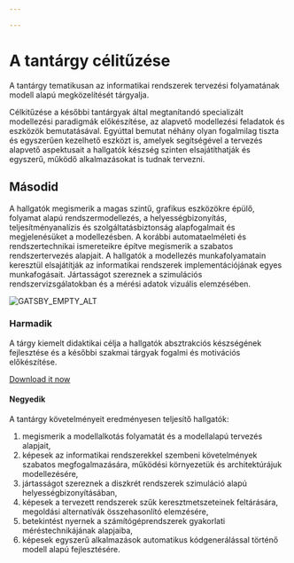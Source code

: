 ```yaml
---

---
```


# A tantárgy célitűzése

A tantárgy tematikusan az informatikai rendszerek tervezési folyamatának modell alapú megközelítését tárgyalja.

Célkitűzése a későbbi tantárgyak által megtanítandó specializált modellezési paradigmák előkészítése, az alapvető modellezési feladatok és eszközök bemutatásával. Egyúttal bemutat néhány olyan fogalmilag tiszta és egyszerűen kezelhető eszközt is, amelyek segítségével a tervezés alapvető aspektusait a hallgatók készség szinten elsajátíthatják és egyszerű, működő alkalmazásokat is tudnak tervezni.

## Másodid

A hallgatók megismerik a magas szintű, grafikus eszközökre épülő, folyamat alapú rendszermodellezés, a helyességbizonyítás, teljesítményanalízis és szolgáltatásbiztonság alapfogalmait és megjelenésüket a modellezésben. A korábbi automataelméleti és rendszertechnikai ismereteikre építve megismerik a szabatos rendszertervezés alapjait. A hallgatók a modellezés munkafolyamatain keresztül elsajátítják az informatikai rendszerek implementációjának egyes munkafogásait. Jártasságot szereznek a szimulációs rendszervizsgálatokban és a mérési adatok vizuális elemzésében.

![GATSBY_EMPTY_ALT](../images/members/gonczy.jpg)

### Harmadik

A tárgy kiemelt didaktikai célja a hallgatók absztrakciós készségének fejlesztése és a későbbi szakmai tárgyak fogalmi és motivációs előkészítése.

[Download it now](../members/active.yml)

#### Negyedik

A tantárgy követelményeit eredményesen teljesítő hallgatók:

1. megismerik a modellalkotás folyamatát és a modellalapú tervezés alapjait,
1. képesek az informatikai rendszerekkel szembeni követelmények szabatos megfogalmazására, működési környezetük és architektúrájuk modellezésére,
1. jártasságot szereznek a diszkrét rendszerek szimuláció alapú helyességbizonyításában,
1. képesek a tervezett rendszerek szűk keresztmetszeteinek feltárására, megoldási alternatívák összehasonlító elemzésére,
1. betekintést nyernek a számítógéprendszerek gyakorlati méréstechnikájának alapjaiba,
1. képesek egyszerű alkalmazások automatikus kódgenerálással történő modell alapú fejlesztésére.


